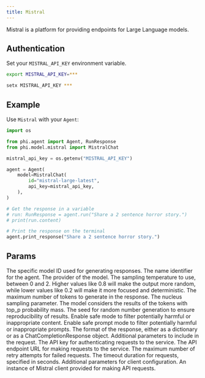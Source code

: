 ```yaml
---
title: Mistral
---
```


Mistral is a platform for providing endpoints for Large Language models.

## Authentication

Set your `MISTRAL_API_KEY` environment variable.

<CodeGroup>

```bash Mac
export MISTRAL_API_KEY=***
```

```bash Windows
setx MISTRAL_API_KEY ***
```

</CodeGroup>

## Example

Use `Mistral` with your `Agent`:

<CodeGroup>

```python agent.py
import os

from phi.agent import Agent, RunResponse
from phi.model.mistral import MistralChat

mistral_api_key = os.getenv("MISTRAL_API_KEY")

agent = Agent(
    model=MistralChat(
        id="mistral-large-latest",
        api_key=mistral_api_key,
    ),
)

# Get the response in a variable
# run: RunResponse = agent.run("Share a 2 sentence horror story.")
# print(run.content)

# Print the response on the terminal
agent.print_response("Share a 2 sentence horror story.")

```

</CodeGroup>

## Params
<ResponseField name="id" type="str" default="mistral-large-latest">
  The specific model ID used for generating responses.
</ResponseField>
<ResponseField name="name" type="str" default="MistralChat">
  The name identifier for the agent.
</ResponseField>
<ResponseField name="provider" type="str" default="Mistral">
  The provider of the model.
</ResponseField>
<ResponseField name="temperature" type="Optional[float]">
  The sampling temperature to use, between 0 and 2. Higher values like 0.8 will
  make the output more random, while lower values like 0.2 will make it more
  focused and deterministic.
</ResponseField>
<ResponseField name="max_tokens" type="Optional[int]">
  The maximum number of tokens to generate in the response.
</ResponseField>
<ResponseField name="top_p" type="Optional[float]">
  The nucleus sampling parameter. The model considers the results of the tokens
  with top_p probability mass.
</ResponseField>
<ResponseField name="random_seed" type="Optional[int]">
  The seed for random number generation to ensure reproducibility of results.
</ResponseField>
<ResponseField name="safe_mode" type="bool" default="False">
  Enable safe mode to filter potentially harmful or inappropriate content.
</ResponseField>
<ResponseField name="safe_prompt" type="bool" default="False">
  Enable safe prompt mode to filter potentially harmful or inappropriate
  prompts.
</ResponseField>
<ResponseField name="response_format" type="Optional[Union[Dict[str, Any], ChatCompletionResponse]]">
  The format of the response, either as a dictionary or as a
  ChatCompletionResponse object.
</ResponseField>
<ResponseField name="request_params" type="Optional[Dict[str, Any]]">
  Additional parameters to include in the request.
</ResponseField>
<ResponseField name="api_key" type="Optional[str]">
  The API key for authenticating requests to the service.
</ResponseField>
<ResponseField name="endpoint" type="Optional[str]">
  The API endpoint URL for making requests to the service.
</ResponseField>
<ResponseField name="max_retries" type="Optional[int]">
  The maximum number of retry attempts for failed requests.
</ResponseField>
<ResponseField name="timeout" type="Optional[int]">
  The timeout duration for requests, specified in seconds.
</ResponseField>
<ResponseField name="client_params" type="Optional[Dict[str, Any]]">
  Additional parameters for client configuration.
</ResponseField>
<ResponseField name="mistral_client" type="Optional[Mistral]">
  An instance of Mistral client provided for making API requests.
</ResponseField>
